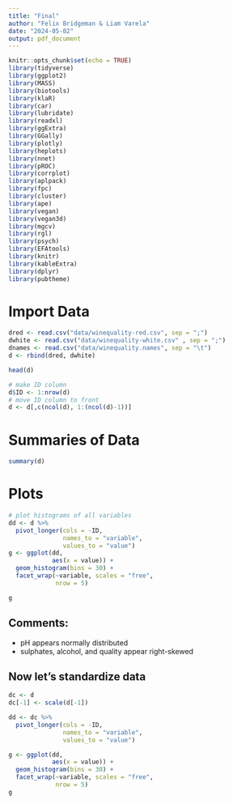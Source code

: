```yaml
---
title: "Final"
author: "Felix Bridgeman & Liam Varela"
date: "2024-05-02"
output: pdf_document
---
```


```r
knitr::opts_chunk$set(echo = TRUE)
library(tidyverse)
library(ggplot2)
library(MASS)
library(biotools)
library(klaR)
library(car)
library(lubridate)
library(readxl)
library(ggExtra)
library(GGally)
library(plotly)
library(heplots)
library(nnet)
library(pROC)
library(corrplot)
library(aplpack)
library(fpc)
library(cluster)
library(ape)
library(vegan)
library(vegan3d)
library(mgcv)
library(rgl)
library(psych)
library(EFAtools)
library(knitr)
library(kableExtra)
library(dplyr)
library(pubtheme)
```

# Import Data

```r
dred <- read.csv("data/winequality-red.csv", sep = ";")
dwhite <- read.csv("data/winequality-white.csv" , sep = ";")
dnames <- read.csv("data/winequality.names", sep = "\t")
d <- rbind(dred, dwhite)

head(d)

# make ID column
d$ID <- 1:nrow(d)
# move ID column to front
d <- d[,c(ncol(d), 1:(ncol(d)-1))]

```

# Summaries of Data

```r
summary(d)
```
# Plots

```r
# plot histograms of all variables
dd <- d %>%
  pivot_longer(cols = -ID,
               names_to = "variable",
               values_to = "value")
g <- ggplot(dd,
            aes(x = value)) +
  geom_histogram(bins = 30) +
  facet_wrap(~variable, scales = "free",
             nrow = 5)

g

```

## Comments:

- pH appears normally distributed
- sulphates, alcohol, and quality appear right-skewed

## Now let's standardize data

```r
dc <- d
dc[-1] <- scale(d[-1])

dd <- dc %>%
  pivot_longer(cols = -ID,
               names_to = "variable",
               values_to = "value")

g <- ggplot(dd,
            aes(x = value)) +
  geom_histogram(bins = 30) +
  facet_wrap(~variable, scales = "free",
             nrow = 5)
g
```
















